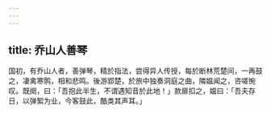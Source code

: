 ```yaml
---
---
---
```

title: 乔山人善琴
---



国初，有乔山人者，善弹琴，精於指法，尝得异人传授，每於断林荒楚间，一再鼓之，凄禽寒鹘，相和悲鸣。後游郢楚，於旅中独奏洞庭之曲，隣媪闻之，咨嗟惋叹。既阕，曰：「吾抱此半生，不谓遇知音於此地！」款扉扣之，媪曰：「吾夫存日，以弹絮为业，今客鼓此，酷类其声耳。」